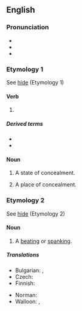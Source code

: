==English==

===Pronunciation===
* {{IPA|/ˈhaɪdɪŋ/|lang=en}}
* {{audio|en-us-hiding.ogg|Audio (US)|lang=en}}
* {{rhymes|aɪdɪŋ|lang=en}}

===Etymology 1===
See [[hide#Etymology 1|hide]] (Etymology 1)

====Verb====
{{head|en|verb form}}

# {{present participle of|hide|lang=en|nocat=1}}

=====Derived terms=====
* {{l|en|hiding place}}
* {{l|en|in hiding}}

====Noun====
{{en-noun|-|s}}

# {{lb|en|uncountable}} A state of concealment.
# {{lb|en|countable}} A place of concealment.

===Etymology 2===
See [[hide#Etymology 2|hide]] (Etymology 2)

====Noun====
{{en-noun|~}}

# {{lb|en|colloquial|countable}} A [[beating]] or [[spanking]].

=====Translations=====
{{trans-top|A beating or spanking}}
* Bulgarian: {{t+|bg|бой|m}}, {{t+|bg|пердах|m}}
* Czech: {{t|cs|výprask|m}}
* Finnish: {{t+|fi|selkäsauna}}
{{trans-mid}}
* Norman: {{t|nrf|ronde|f}}
* Walloon: {{t+|wa|dôpinne|f}}, {{t+|wa|deguzene|f}}
{{trans-bottom}}
